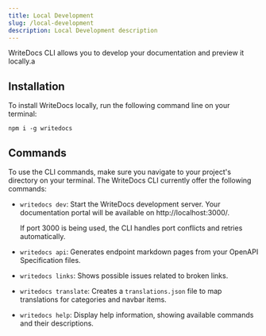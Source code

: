 ```yaml
---
title: Local Development
slug: /local-development
description: Local Development description
---
```



WriteDocs CLI allows you to develop your documentation and preview it locally.a 

## Installation

To install WriteDocs locally, run the following command line on your terminal:

```
npm i -g writedocs
```

## Commands

To use the CLI commands, make sure you navigate to your project's directory on your terminal. The WriteDocs CLI currently offer the following commands:

- `writedocs dev`: Start the WriteDocs development server. Your documentation portal will be available on http://localhost:3000/.

    <Callout title="Port Management">
    If port 3000 is being used, the CLI handles port conflicts and retries automatically.
    </Callout>

- `writedocs api`: Generates endpoint markdown pages from your OpenAPI Specification files.
- `writedocs links`: Shows possible issues related to broken links. 
- `writedocs translate`: Creates a `translations.json` file to map translations for categories and navbar items. 
- `writedocs help`: Display help information, showing available commands and their descriptions.